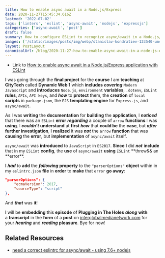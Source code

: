 ```yaml
---
title: How to enable async await in a Node.js/Express
date: 2020-11-27T15:45:34.616Z
lastmod: '2022-07-02'
tags: ['linters', 'eslint', 'async-await', 'nodejs', 'expressjs']
categories: ['async-await', 'post']
draft: false
summary: How to configure ESLint to recognize async/await in a Node.js/Express.js application.
images: ['/static/images/posts/img/webp/stanislav-kondratiev-123540-unsplash.webp']
layout: PostLayout
canonicalUrl: /blog/2020-11-27-how-to-enable-async-await-in-a-node-js-express-application-with-eslint
---
```


- Link to
  [How to enable async await in a Node.js/Express application with ESLint](https://anchor.fm/maria-campbell/episodes/How-to-enable-async-await-in-a-Node-jsExpress-application-with-ESLint-emfskf)

I was going through the **final project** for the **course** I am **teaching**
at **CityTech** called **Dynamic Web 1** which **includes** **_covering_**
`Modern Javascript` and **introduces** `Node.js`, `environment` **variables**,
`.dotenv`, `ESLint` **rules**, `APIs`, `API keys`, and **_how_** to **protect**
them, the **creation** of `local` **scripts** in `package.json`, the `EJS`
**templating engine** for `Express.js`, and `async/await`.

As I was **writing** the **documentation** for **building** the **application**,
I **_noticed_** that there was an `ESLint` **error** **_regarding_** a couple of
`arrow` **functions** I was **using**. I **_couldn’t_** **understand** at
**first** **_how_** that **could be** the **case**, but **_after_** **further
investigation**, I **realized** it was **_not_** the `arrow` **function** that
was **causing** the **error**, but **implementation** of `async/await` itself.

`async/await` was **introduced** to `JavaScript` in `ES2017`. **Since** I did
**_not_** **include** that in my `ESLint` **config**, the **use** of
`async/await` **using** `ESLint` **threw&& an **error\*\*.

I **_had_** to **add** the **_following_** **property** to the `"parserOptions"`
**object** within in my `eslintrc.json` **file** in **order** to **make** that
`error` **go away**:

```json
"parserOptions": {
    "ecmaVersion": 2017,
    "sourceType": "script"
},
```

And **_that_** was **it**!

I will be **embedding** this **episode** of **Plugging in The
Holes** **_along_** **with** a **transcript** in the **form** of
a **post** on [interglobalmedianetwork.com](https://www.interglobalmedianetwork.com/) for
your **_hearing_** and **_reading_** **pleasure**. Bye for now!

## Related Resources

- [need a correct eslintrc for async/await - using 7.6+ nodejs](https://stackoverflow.com/questions/44170348/need-a-correct-eslintrc-for-async-await-using-7-6-nodejs)
